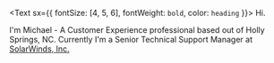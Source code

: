 <Text sx={{ fontSize: [4, 5, 6], fontWeight: `bold`, color: `heading` }}>
  Hi.
</Text>

I'm Michael - A Customer Experience professional based out of Holly Springs, NC. Currently I'm a Senior Technical Support Manager at [SolarWinds, Inc.](https://solarwinds.com)
